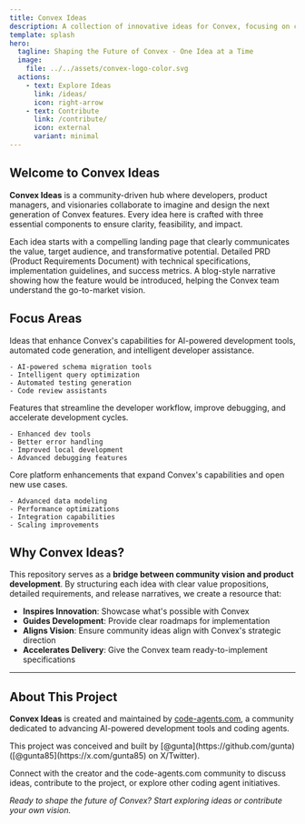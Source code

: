 ```yaml
---
title: Convex Ideas
description: A collection of innovative ideas for Convex, focusing on coding agents and developer experience enhancements.
template: splash
hero:
  tagline: Shaping the Future of Convex - One Idea at a Time
  image:
    file: ../../assets/convex-logo-color.svg
  actions:
    - text: Explore Ideas
      link: /ideas/
      icon: right-arrow
    - text: Contribute
      link: /contribute/
      icon: external
      variant: minimal
---
```



## Welcome to Convex Ideas

**Convex Ideas** is a community-driven hub where developers, product managers, and visionaries collaborate to imagine and design the next generation of Convex features. Every idea here is crafted with three essential components to ensure clarity, feasibility, and impact.

<CardGrid stagger>
  <Card title="Value Proposition" icon="star">
    <iconify-icon icon="lucide:home" width="24" height="24" style="color: var(--sl-color-accent); margin-bottom: 0.5rem;"></iconify-icon>
    Each idea starts with a compelling landing page that clearly communicates the value, target audience, and transformative potential.
  </Card>
  <Card title="Product Requirements" icon="document">
    <iconify-icon icon="lucide:clipboard-list" width="24" height="24" style="color: var(--sl-color-accent); margin-bottom: 0.5rem;"></iconify-icon>
    Detailed PRD (Product Requirements Document) with technical specifications, implementation guidelines, and success metrics.
  </Card>
  <Card title="Release Story" icon="open-book">
    <iconify-icon icon="lucide:book-open" width="24" height="24" style="color: var(--sl-color-accent); margin-bottom: 0.5rem;"></iconify-icon>
    A blog-style narrative showing how the feature would be introduced, helping the Convex team understand the go-to-market vision.
  </Card>
</CardGrid>

## Focus Areas

<CardGrid>
  <Card title="Coding Agents" icon="rocket">
    <iconify-icon icon="lucide:bot" width="24" height="24" style="color: var(--sl-color-accent); margin-bottom: 0.5rem;"></iconify-icon>
    Ideas that enhance Convex's capabilities for AI-powered development tools, automated code generation, and intelligent developer assistance.
    
    - AI-powered schema migration tools
    - Intelligent query optimization
    - Automated testing generation
    - Code review assistants
  </Card>
  <Card title="Developer Experience" icon="laptop">
    <iconify-icon icon="lucide:zap" width="24" height="24" style="color: var(--sl-color-accent); margin-bottom: 0.5rem;"></iconify-icon>
    Features that streamline the developer workflow, improve debugging, and accelerate development cycles.
    
    - Enhanced dev tools
    - Better error handling
    - Improved local development
    - Advanced debugging features
  </Card>
  <Card title="Platform Features" icon="setting">
    <iconify-icon icon="lucide:building-2" width="24" height="24" style="color: var(--sl-color-accent); margin-bottom: 0.5rem;"></iconify-icon>
    Core platform enhancements that expand Convex's capabilities and open new use cases.
    
    - Advanced data modeling
    - Performance optimizations
    - Integration capabilities
    - Scaling improvements
  </Card>
</CardGrid>

## Why Convex Ideas?

This repository serves as a **bridge between community vision and product development**. By structuring each idea with clear value propositions, detailed requirements, and release narratives, we create a resource that:

- **Inspires Innovation**: Showcase what's possible with Convex
- **Guides Development**: Provide clear roadmaps for implementation
- **Aligns Vision**: Ensure community ideas align with Convex's strategic direction
- **Accelerates Delivery**: Give the Convex team ready-to-implement specifications

---

## About This Project

**Convex Ideas** is created and maintained by [code-agents.com](https://code-agents.com), a community dedicated to advancing AI-powered development tools and coding agents.

<Card title="Created by @gunta" icon="user">
  This project was conceived and built by [@gunta](https://github.com/gunta) ([@gunta85](https://x.com/gunta85) on X/Twitter). 
  
  Connect with the creator and the code-agents.com community to discuss ideas, contribute to the project, or explore other coding agent initiatives.
</Card>

*Ready to shape the future of Convex? Start exploring ideas or contribute your own vision.*